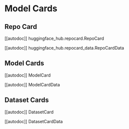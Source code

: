 # Model Cards

## Repo Card

[[autodoc]] huggingface_hub.repocard.RepoCard

[[autodoc]] huggingface_hub.repocard_data.RepoCardData

## Model Cards

[[autodoc]] ModelCard

[[autodoc]] ModelCardData

## Dataset Cards

[[autodoc]] DatasetCard

[[autodoc]] DatasetCardData
